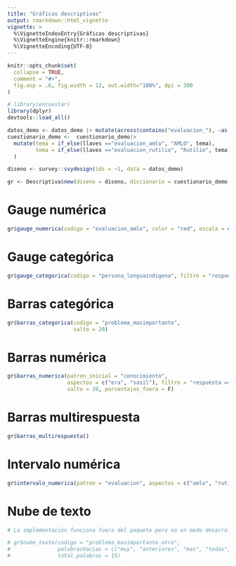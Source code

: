 ```yaml
---
title: "Gráficas descriptivas"
output: rmarkdown::html_vignette
vignette: >
  %\VignetteIndexEntry{Gráficas descriptivas}
  %\VignetteEngine{knitr::rmarkdown}
  %\VignetteEncoding{UTF-8}
---
```


```r
knitr::opts_chunk$set(
  collapse = TRUE,
  comment = "#>",
  fig.asp = .6, fig.width = 12, out.width="100%", dpi = 300
)
```

```r
# library(encuestar)
library(dplyr)
devtools::load_all()
```

```r
datos_demo <- datos_demo |> mutate(across(contains("evaluacion_"), ~as.numeric(.x)))
cuestionario_demo <-  cuestionario_demo|> 
  mutate(tema = if_else(llaves =="evaluacion_amlo", "AMLO", tema),
         tema = if_else(llaves =="evaluacion_rutilio", "Rutilio", tema)
  )
```


```r
diseno <- survey::svydesign(ids = ~1, data = datos_demo)

gr <- Descriptiva$new(diseno = diseno, diccionario = cuestionario_demo, tema = tema_default)

```

# Gauge numérica

```r
gr$gauge_numerica(codigo = "evaluacion_amlo", color = "red", escala = c(0, 11), size_text_pct = 18)

```

# Gauge categórica

```r
gr$gauge_categorica(codigo = "persona_lenguaindigena", filtro = "respuesta == 'Sí'", color = "red", escala = c(0, 1), size_text_pct = 18)

```

# Barras categórica

```r
gr$barras_categorica(codigo = "problema_masimportante", 
                     salto = 20)

```

# Barras numérica

```r
gr$barras_numerica(patron_inicial = "conocimiento",
                   aspectos = c("era", "sasil"), filtro = "respuesta == 'Sí'",
                   salto = 20, porcentajes_fuera = F)

```

# Barras multirespuesta

```r
gr$barras_multirespuesta()

```

# Intervalo numérica

```r
gr$intervalo_numerica(patron = "evaluacion", aspectos = c("amlo", "rutilio"), escala = c(0, 10))

```

# Nube de texto
```r
# La implementación funciona fuera del paquete pero no en modo desarrollo

# gr$nube_texto(codigo = "problema_masimportante_otro",
#               palabrasVacias = c("muy", "anteriores", "mas", "todas", "falta"),
#               total_palabras = 15)

```
